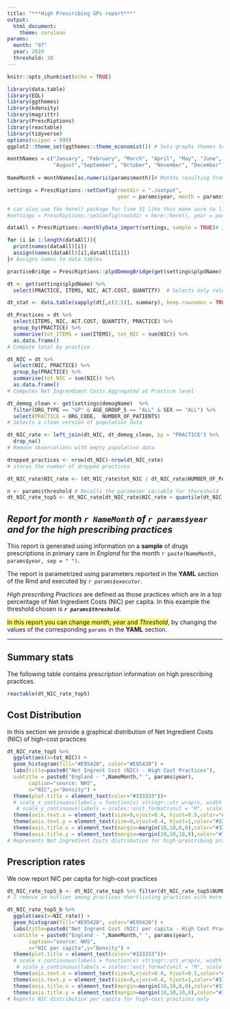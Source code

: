 ```yaml
---
title: "***High Prescribing GPs report***"
output:
  html_document:
    theme: cerulean
params:
  month: "07"
  year: 2019
  threshold: 10
---
```


```r
knitr::opts_chunk$set(echo = TRUE)

library(data.table)
library(EQL)
library(ggthemes)
library(kdensity)
library(magrittr)
library(PrescRiptions)
library(reactable)
library(tidyverse)
options(scipen = 999)
ggplot2::theme_set(ggthemes::theme_economist()) # Sets graphs themes to "The Economist" style

monthNames = c("January", "February", "March", "April", "May", "June", "July",
               "August","September", "October", "November", "December")   # Object to recall all months names 
  
NameMonth = monthNames[as.numeric(params$month)]# Months resulting from parameter

settings = PrescRiptions::setConfig(rootdir = "./output",
                                    year = params$year, month = params$month, region = "England") # Configuration option defined in the Prescriptions package. This line specifies where to save the output automatically downloaded from the package (rootdir), and provides parameters for year, month and region.

# can also use the here() package for line 31 like this make sure to list here library 
#settings = PrescRiptions::setConfig(rootdir = here::here(), year = params$year, month = params$month, region = “England”)

dataAll = PrescRiptions::monthlyData_import(settings, sample = TRUE)# Imports data from repo and website

for (i in 1:length(dataAll)){
  print(names(dataAll)[i])
  assign(names(dataAll)[i],dataAll[[i]])
}# Assigns names to data.tables

practiceBridge = PrescRiptions::plpdDemogBridge(get(settings$plpdName), get(settings$demogMapName))# Provides a mapping for practice names across different data sources

dt <- get(settings$plpdName) %>%
  select(PRACTICE, ITEMS, NIC, ACT.COST, QUANTITY)  # Selects only relevant variables

dt_stat <- data.table(sapply(dt[,c(2:5)], summary), keep.rownames = TRUE)# Provides summary information for relevant variables

dt_Practices = dt %>%
  select(ITEMS, NIC, ACT.COST, QUANTITY, PRACTICE) %>%
  group_by(PRACTICE) %>% 
  summarise(tot_ITEMS = sum(ITEMS), tot_NIC = sum(NIC)) %>%
  as.data.frame()
# Compute total by practice

dt_NIC = dt %>%
  select(NIC, PRACTICE) %>%
  group_by(PRACTICE) %>% 
  summarise(tot_NIC = sum(NIC)) %>%
  as.data.frame()
# Computes Net Ingrendient Costs Aggregated at Practice level

dt_demog_clean <- get(settings$demogName)  %>% 
  filter(ORG_TYPE == "GP" & AGE_GROUP_5 == "ALL" & SEX == "ALL") %>%
  select(PRACTICE = ORG_CODE,  NUMBER_OF_PATIENTS)
# Selects a clean version of population data

dt_NIC_rate <- left_join(dt_NIC, dt_demog_clean, by = "PRACTICE") %>%
  drop_na()
# Remove observations with empty population data

dropped_practices <- nrow(dt_NIC)-nrow(dt_NIC_rate)
# stores the number of dropped practices

dt_NIC_rate$NIC_rate <- (dt_NIC_rate$tot_NIC / dt_NIC_rate$NUMBER_OF_PATIENTS)*100 # Creates a rate variable

n <- params$threshold # Recalls the parameter variable for thoreshold
dt_NIC_rate_top5 <- dt_NIC_rate[dt_NIC_rate$NIC_rate > quantile(dt_NIC_rate$NIC_rate,prob=1-n/100),] # Identifies high-cost practices 

```

## *Report for month `r NameMonth` of `r params$year` and for the high prescribing practices*

This report is generated using information on a **sample** of drugs prescriptions in primary care in *England* for the month `r paste(NameMonth, params$year, sep = " ")`.

The report is parametrized using parameters reported in the **YAML** section of the Rmd and executed by *`r params$executor`*.</span>

*High prescribing Practices* are defined as those practices which are in a top percentage of Net Ingredient Costs (NIC) per capita.
In this example the threshold chosen is ***`r params$threshold`***.

<span style="background-color:#ffff66">In this report you can change *month*, *year* and *Threshold*</span>, by changing the values of the corresponding `params` in the **YAML** section.

---

## Summary stats

The following table contains prescription information on high prescribing practices.

```r

reactable(dt_NIC_rate_top5)

```

## Cost Distribution

In this section we provide a graphical distribution of Net Ingredient Costs (NIC) of high-cost practices

```r

dt_NIC_rate_top5 %>%
  ggplot(aes(x=tot_NIC)) + 
  geom_histogram(fill="#E95420", color="#E95420") +
  labs(title=paste0("Net Ingrent Cost (NIC) - High Cost Practices"),
  subtitle = paste0("England - ",NameMonth," ", params$year),
       caption="source: NHS",
       x="NIC",y="Density") + 
  theme(plot.title = element_text(color="#333333"))+
  # scale_x_continuous(labels = function(x) stringr::str_wrap(x, width = 20))+
   # scale_y_continuous(labels = scales::unit_format(unit = "M", scale = 1e-6))+
  theme(axis.text.x = element_text(size=9,vjust=0.4, hjust=0.5,color="#333333"))+
  theme(axis.text.y = element_text(size=9,vjust=0.4, hjust=1,color="#333333"))+
  theme(axis.title.x = element_text(margin=margin(10,10,0,0),color="#333333"))+
  theme(axis.title.y = element_text(margin=margin(10,10,10,0),color="#333333"))
# Represents Net Ingredient Costs distribution for high-prescribing practices

```

## Prescription rates

We now report NIC per capita for high-cost practices

```r

dt_NIC_rate_top5_b <- dt_NIC_rate_top5 %>% filter(dt_NIC_rate_top5$NUMBER_OF_PATIENTS >10)
# I remove an outlier among practices shortlisting practices with more than 10 patients only

dt_NIC_rate_top5_b %>%
  ggplot(aes(x=NIC_rate)) + 
  geom_histogram(fill="#E95420", color="#E95420") +
  labs(title=paste0("Net Ingrent Cost (NIC) per capita - High Cost Practices"),
  subtitle = paste0("England - ",NameMonth," ", params$year),
       caption="source: NHS",
       x="NIC per capita",y="Density") + 
  theme(plot.title = element_text(color="#333333"))+
  # scale_x_continuous(labels = function(x) stringr::str_wrap(x, width = 20))+
   # scale_y_continuous(labels = scales::unit_format(unit = "M", scale = 1e-6))+
  theme(axis.text.x = element_text(size=9,vjust=0.4, hjust=0.5,color="#333333"))+
  theme(axis.text.y = element_text(size=9,vjust=0.4, hjust=1,color="#333333"))+
  theme(axis.title.x = element_text(margin=margin(10,10,0,0),color="#333333"))+
  theme(axis.title.y = element_text(margin=margin(10,10,10,0),color="#333333"))
# Reports NIC distribution per capita for high-cost practices only

```

